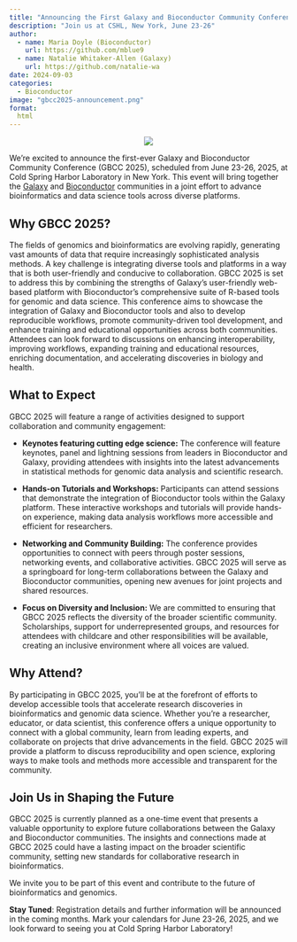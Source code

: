 ```yaml
---
title: "Announcing the First Galaxy and Bioconductor Community Conference (GBCC 2025): Genomics Data Science and Beyond"
description: "Join us at CSHL, New York, June 23-26"
author:
  - name: Maria Doyle (Bioconductor)
    url: https://github.com/mblue9
  - name: Natalie Whitaker-Allen (Galaxy)
    url: https://github.com/natalie-wa
date: 2024-09-03
categories:
  - Bioconductor
image: "gbcc2025-announcement.png"
format:
  html
---
```


::: {style="text-align: center;"}
![](gbcc2025-announcement.png)
:::

We’re excited to announce the first-ever Galaxy and Bioconductor Community Conference (GBCC 2025), scheduled from June 23-26, 2025, at Cold Spring Harbor Laboratory in New York. This event will bring together the [Galaxy]() and [Bioconductor](https://bioconductor.org/) communities in a joint effort to advance bioinformatics and data science tools across diverse platforms.


## Why GBCC 2025?

The fields of genomics and bioinformatics are evolving rapidly, generating vast amounts of data that require increasingly sophisticated analysis methods. A key challenge is integrating diverse tools and platforms in a way that is both user-friendly and conducive to collaboration. GBCC 2025 is set to address this by combining the strengths of Galaxy’s user-friendly web-based platform with Bioconductor’s comprehensive suite of R-based tools for genomic and data science.
This conference aims to showcase the integration of Galaxy and Bioconductor tools and also to develop reproducible workflows, promote community-driven tool development, and enhance training and educational opportunities across both communities. Attendees can look forward to discussions on enhancing interoperability, improving workflows, expanding training and educational resources, enriching documentation, and accelerating discoveries in biology and health.

## What to Expect

GBCC 2025 will feature a range of activities designed to support collaboration and community engagement:

- **Keynotes featuring cutting edge science:** The conference will feature keynotes, panel and lightning sessions from leaders in Bioconductor and Galaxy, providing attendees with insights into the latest advancements in statistical methods for genomic data analysis and scientific research. 

- **Hands-on Tutorials and Workshops:** Participants can attend sessions that demonstrate the integration of Bioconductor tools within the Galaxy platform. These interactive workshops and tutorials will provide hands-on experience, making data analysis workflows more accessible and efficient for researchers.

- **Networking and Community Building:** The conference provides opportunities to connect with peers through poster sessions, networking events, and collaborative activities. GBCC 2025 will serve as a springboard for long-term collaborations between the Galaxy and Bioconductor communities, opening new avenues for joint projects and shared resources.

- **Focus on Diversity and Inclusion:** We are committed to ensuring that GBCC 2025 reflects the diversity of the broader scientific community. Scholarships, support for underrepresented groups, and resources for attendees with childcare and other responsibilities will be available, creating an inclusive environment where all voices are valued.

## Why Attend?

By participating in GBCC 2025, you’ll be at the forefront of efforts to develop accessible tools that accelerate research discoveries in bioinformatics and genomic data science. Whether you’re a researcher, educator, or data scientist, this conference offers a unique opportunity to connect with a global community, learn from leading experts, and collaborate on projects that drive advancements in the field.
GBCC 2025 will provide a platform to discuss reproducibility and open science, exploring ways to make tools and methods more accessible and transparent for the community.

## Join Us in Shaping the Future

GBCC 2025 is currently planned as a one-time event that presents a valuable opportunity to explore future collaborations between the Galaxy and Bioconductor communities. The insights and connections made at GBCC 2025 could have a lasting impact on the broader scientific community, setting new standards for collaborative research in bioinformatics.

We invite you to be part of this event and contribute to the future of bioinformatics and genomics.

**Stay Tuned**: Registration details and further information will be announced in the coming months. Mark your calendars for June 23-26, 2025, and we look forward to seeing you at Cold Spring Harbor Laboratory!
